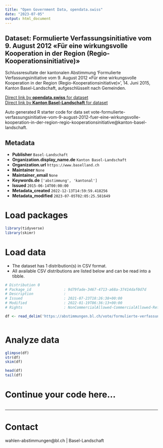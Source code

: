 ```yaml
---
title: "Open Government Data, opendata.swiss"
date: "2023-07-05"
output: html_document
---
```


## Dataset: Formulierte Verfassungsinitiative vom 9. August 2012 «Für eine wirkungsvolle Kooperation in der Region (Regio-Kooperationsinitiative)»

Schlussresultate der kantonalen Abstimmung 'Formulierte Verfassungsinitiative vom 9. August 2012 «Für eine wirkungsvolle Kooperation in der Region (Regio-Kooperationsinitiative)»', 14. Juni 2015, Kanton Basel-Landschaft, aufgeschlüsselt nach Gemeinden.

[Direct link by **opendata.swiss** for dataset](https://opendata.swiss/de/dataset/formulierte-verfassungsinitiative-vom-9-august-2012-fur-eine-wirkungsvolle-kooperation-in-der-r)<br>
[Direct link by **Kanton Basel-Landschaft** for dataset](https://abstimmungen.bl.ch/vote/formulierte-verfassungsinitiative-vom-9-august-2012-fuer-eine-wirkungsvolle-kooperation-in-der-region-regio-kooperationsinitiative/data)

Auto generated R starter code for data set vote-formulierte-verfassungsinitiative-vom-9-august-2012-fuer-eine-wirkungsvolle-kooperation-in-der-region-regio-kooperationsinitiative@kanton-basel-landschaft.

## Metadata

- **Publisher** `Basel-Landschaft`
- **Organization.display_name.de** `Kanton Basel-Landschaft`
- **Organization.url** `https://www.baselland.ch`
- **Maintainer** `None`
- **Maintainer_email** `None`
- **Keywords.de** `['abstimmung', 'kantonal']`
- **Issued** `2015-06-14T00:00:00`
- **Metadata_created** `2022-12-13T14:59:59.418256`
- **Metadata_modified** `2023-07-05T02:05:25.581649`


# Load packages

```r

library(tidyverse)
library(skimr)

```

# Load data

-   The dataset has 1 distribution(s) in CSV format.
-   All available CSV distributions are listed below and can be read into a tibble.

```r

# Distribution 0
# Package_id               : 9d79fade-3467-4713-a68a-37414daf0d7d
# Description              : 
# Issued                   : 2021-07-23T18:26:38+00:00
# Modified                 : 2022-01-19T06:36:13+00:00
# Rights                   : NonCommercialAllowed-CommercialAllowed-ReferenceRequired

df <- read_delim('https://abstimmungen.bl.ch/vote/formulierte-verfassungsinitiative-vom-9-august-2012-fuer-eine-wirkungsvolle-kooperation-in-der-region-regio-kooperationsinitiative/data-csv')



```

# Analyze data

```r

glimpse(df)
str(df)
skim(df)

head(df)
tail(df)

```

# Continue your code here...

```r

```

------------------------------------------------------------------------

# Contact

wahlen-abstimmungen@bl.ch | Basel-Landschaft
